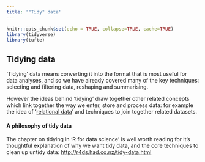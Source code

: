 ```yaml
---
title: '"Tidy" data'
---
```

  

```r
knitr::opts_chunk$set(echo = TRUE, collapse=TRUE, cache=TRUE)
library(tidyverse)
library(tufte)
```


## Tidying data {- #tidyingdata}


'Tidying' data means converting it into the format that is most useful for data analyses, and so we have already covered many of the key techniques: selecting and filtering data, reshaping and summarising.

However the ideas behind 'tidying' draw together other related concepts which link together the way we enter, store and process data: for example the idea of '[relational data]()' and techniques to join together related datasets.


#### A philosophy of tidy data {-}

The chapter on tidying in 'R for data science' is well worth reading for it's thoughtful explanation of why we want tidy data, and the core techniques to clean up untidy data:  <http://r4ds.had.co.nz/tidy-data.html>




<!-- XXX TODO ADD DETAIL -->